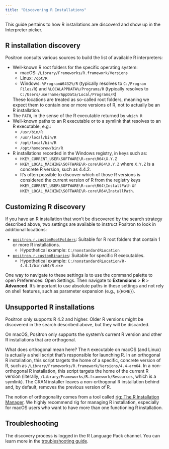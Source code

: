 ```yaml
---
title: "Discovering R Installations"
---
```


This guide pertains to how R installations are discoverd and show up in the Interpreter picker.

## R installation discovery

Positron consults various sources to build the list of available R interpreters:

* Well-known R root folders for the specific operating system:
  - macOS: `/Library/Frameworks/R.framework/Versions`
  - Linux: `/opt/R`
  - Windows: `%ProgramW6432%/R` (typically resolves to `C:/Program Files/R`) and
    `%LOCALAPPDATA%/Programs/R` (typically resolves to
    `C:/Users/username/AppData/Local/Programs/R`)

  These locations are treated as so-called root folders, meaning we expect them
  to contain one or more versions of R, not to actually be an R installation.
* The `PATH`, in the sense of the R executable returned by `which R`
* Well-known paths to an R executable or to a symlink that resolves to an R executable, e.g.:
  - `/usr/bin/R`
  - `/usr/local/bin/R`
  - `/opt/local/bin/R`
  - `/opt/homebrew/bin/R`
* R installations recorded in the Windows registry, in keys such as:
  - `HKEY_CURRENT_USER\SOFTWARE\R-core\R64\X.Y.Z`
  - `HKEY_LOCAL_MACHINE\SOFTWARE\R-core\R64\X.Y.Z`
  where `X.Y.Z` is a concrete R version, such as 4.4.2.
  - It's often possible to discover which of those R versions is considered
    the current version of R from the registry keys
    `HKEY_CURRENT_USER\SOFTWARE\R-core\R64\InstallPath` or
    `HKEY_LOCAL_MACHINE\SOFTWARE\R-core\R64\InstallPath`.

## Customizing R discovery

If you have an R installation that won't be discovered by the search strategy described above, two settings are available to instruct Positron to look in additional locations:

* [`positron.r.customRootFolders`](positron://settings/positron.r.customRootFolders): Suitable for R root folders that contain 1 or more R installations.
  - Hypothetical example: `C:/nonstandardRLocation`
* [`positron.r.customBinaries`](positron://settings/positron.r.customBinaries): Suitable for specific R executables.
  - Hypothetical example: `C:/nonstandardRLocation/R-4.4.1/bin/x64/R.exe`

One way to navigate to these settings is to use the command palette to open Preferences: Open Settings.
Then navigate to **Extensions** > **R** > **Advanced**.
It's important to use absolute paths in these settings and not rely on shell features, such as parameter expansion (e.g., `${HOME}`).

## Unsupported R installations

Positron only supports R 4.2 and higher.
Older R versions might be discovered in the search described above, but they will be discarded.

On macOS, Positron only supports the system's current R version and other R installations that are orthogonal.

What does orthogonal mean here?
The `R` executable on macOS (and Linux) is actually a shell script that's responsible for launching R.
In an orthogonal R installation, this script targets the home of a specific, concrete version of R, such as `/Library/Frameworks/R.framework/Versions/4.4-arm64`.
In a non-orthogonal R installation, this script targets the home of the current R version (literally, `/Library/Frameworks/R.framework/Resources`, which is a symlink).
The CRAN installer leaves a non-orthogonal R installation behind and, by default, removes the previous version of R.

The notion of orthogonality comes from a tool called [rig: The R Installation Manager](https://github.com/r-lib/rig).
We highly recommend rig for managing R installation, especially for macOS users who want to have more than one functioning R installation.

## Troubleshooting

The discovery process is logged in the R Language Pack channel.
You can learn more in the [troubleshooting guide](troubleshooting.qmd).
